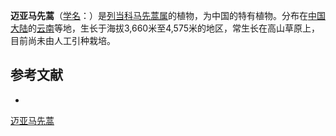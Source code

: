 {{Speciesbox
| name = 迈亚马先蒿
| status = 
| status_system = 
| image =
| genus = Pedicularis
| species = mayana
| authority = Hand.-Mazz.
}}

'''迈亚马先蒿'''（[[学名|学名]]：{{lang|la|''Pedicularis mayana''}}）是[[列当科|列当科]][[马先蒿属|马先蒿属]]的植物，为中国的特有植物。分布在[[中国大陆|中国大陆]]的[[云南|云南]]等地，生长于海拔3,660米至4,575米的地区，常生长在高山草原上，目前尚未由人工引种栽培。

== 参考文献 ==
<div class="references-small">
* {{cite web| url =http://www.bioinfo.cn/db05/KmzwSpecies.php?action=view&id=21340| title =迈亚马先蒿| work =《中国高等植物数据库全库》| publisher =中国科学院微生物研究所| author =昆明植物研究所| accessdate =2009-02-25| deadurl =yes| archiveurl =https://web.archive.org/web/20160305091832/http://www.bioinfo.cn/db05/KmzwSpecies.php?action=view&id=21340| archivedate =2016-03-05}}
</div>
{{Taxonbar|from=Q15231125}}

[[Category:马先蒿属|迈亚马先蒿]]


{{植物小作品}}